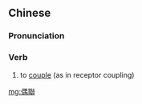 {{also|偶联}}
==Chinese==
{{zh-forms|s=偶联}}

===Pronunciation===
{{zh-pron
|m=ǒulián
|cat=v
}}

===Verb===
{{zh-verb}}

# {{lb|zh|biochemistry}} to [[couple]] (as in receptor coupling)

[[mg:偶聯]]